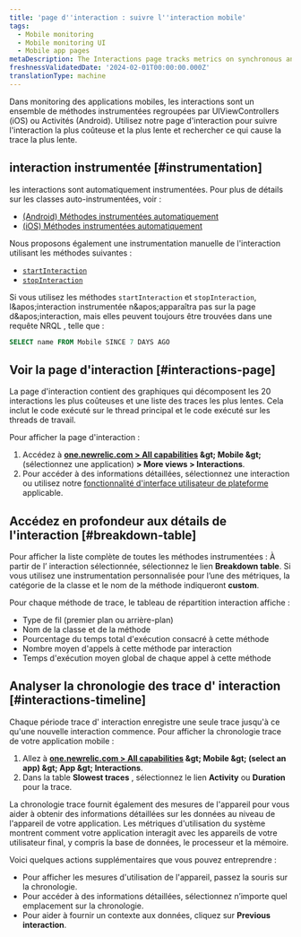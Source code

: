 ```yaml
---
title: 'page d''interaction : suivre l''interaction mobile'
tags:
  - Mobile monitoring
  - Mobile monitoring UI
  - Mobile app pages
metaDescription: The Interactions page tracks metrics on synchronous and asychronous code execution in mobile applications.
freshnessValidatedDate: '2024-02-01T00:00:00.000Z'
translationType: machine
---
```


Dans monitoring des applications mobiles, les interactions sont un ensemble de méthodes instrumentées regroupées par UIViewControllers (iOS) ou Activités (Android). Utilisez notre page d&apos;interaction pour suivre l&apos;interaction la plus coûteuse et la plus lente et rechercher ce qui cause la trace la plus lente.

## interaction instrumentée [#instrumentation]

les interactions sont automatiquement instrumentées. Pour plus de détails sur les classes auto-instrumentées, voir :

* [(Android) Méthodes instrumentées automatiquement](/docs/mobile-monitoring/new-relic-mobile/mobile-sdk/mobile-sdk-api-guide/#method-list)
* [(iOS) Méthodes instrumentées automatiquement](/docs/mobile-monitoring/new-relic-mobile/mobile-sdk/mobile-sdk-api-guide/#method-list-ios)

Nous proposons également une instrumentation manuelle de l&apos;interaction utilisant les méthodes suivantes :

* [`startInteraction`](/docs/mobile-monitoring/new-relic-mobile/mobile-sdk/start-interaction/)
* [`stopInteraction`](/docs/mobile-monitoring/new-relic-mobile/mobile-sdk/stop-interaction/)

Si vous utilisez les méthodes `startInteraction` et `stopInteraction`, l&amp;apos;interaction instrumentée n&amp;apos;apparaîtra pas sur la page d&amp;apos;interaction, mais elles peuvent toujours être trouvées dans une requête NRQL , telle que :

```sql
SELECT name FROM Mobile SINCE 7 DAYS AGO
```

## Voir la page d&apos;interaction [#interactions-page]

La page d&apos;interaction contient des graphiques qui décomposent les 20 interactions les plus coûteuses et une liste des traces les plus lentes. Cela inclut le code exécuté sur le thread principal et le code exécuté sur les threads de travail.

Pour afficher la page d&apos;interaction :

1. Accédez à <DNT>**[one.newrelic.com &gt; All capabilities](https://one.newrelic.com/all-capabilities) &amp;gt; Mobile &amp;gt;**</DNT> (sélectionnez une application) <DNT>**&gt; More views &gt; Interactions**</DNT>.
2. Pour accéder à des informations détaillées, sélectionnez une interaction ou utilisez notre [fonctionnalité d&apos;interface utilisateur de plateforme](/docs/new-relic-solutions/new-relic-one/introduction-new-relic-platform) applicable.

## Accédez en profondeur aux détails de l&apos;interaction [#breakdown-table]

Pour afficher la liste complète de toutes les méthodes instrumentées : À partir de l’ interaction sélectionnée, sélectionnez le lien <DNT>**Breakdown table**</DNT>. Si vous utilisez une instrumentation personnalisée pour l’une des métriques, la catégorie de la classe et le nom de la méthode indiqueront <DNT>**custom**</DNT>.

Pour chaque méthode de trace, le tableau de répartition interaction affiche :

* Type de fil (premier plan ou arrière-plan)
* Nom de la classe et de la méthode
* Pourcentage du temps total d&apos;exécution consacré à cette méthode
* Nombre moyen d&apos;appels à cette méthode par interaction
* Temps d&apos;exécution moyen global de chaque appel à cette méthode

## Analyser la chronologie des trace d&apos; interaction [#interactions-timeline]

Chaque période trace d&apos; interaction enregistre une seule trace jusqu&apos;à ce qu&apos;une nouvelle interaction commence. Pour afficher la chronologie trace de votre application mobile :

1. Allez à <DNT>**[one.newrelic.com &gt; All capabilities](https://one.newrelic.com/all-capabilities) &amp;gt; Mobile &amp;gt; (select an app) &amp;gt; App &amp;gt; Interactions**</DNT>.
2. Dans la table <DNT>**Slowest traces**</DNT> , sélectionnez le lien <DNT>**Activity**</DNT> ou <DNT>**Duration**</DNT> pour la trace.

La chronologie trace fournit également des mesures de l&apos;appareil pour vous aider à obtenir des informations détaillées sur les données au niveau de l&apos;appareil de votre application. Les métriques d&apos;utilisation du système montrent comment votre application interagit avec les appareils de votre utilisateur final, y compris la base de données, le processeur et la mémoire.

Voici quelques actions supplémentaires que vous pouvez entreprendre :

* Pour afficher les mesures d&apos;utilisation de l&apos;appareil, passez la souris sur la chronologie.
* Pour accéder à des informations détaillées, sélectionnez n’importe quel emplacement sur la chronologie.
* Pour aider à fournir un contexte aux données, cliquez sur <DNT>**Previous interaction**</DNT>.